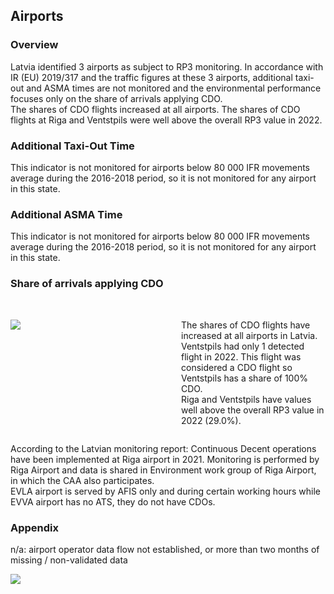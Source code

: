 ## Airports
### Overview

Latvia identified 3 airports as subject to RP3 monitoring. In accordance with IR (EU) 2019/317 and the traffic figures at these 3 airports, additional taxi-out and ASMA times are not monitored and the environmental performance focuses only on the share of arrivals applying CDO.<br/>The shares of CDO flights increased at all airports. The shares of CDO flights at Riga and Ventstpils were well above the overall RP3 value in 2022.

### Additional Taxi-Out Time
This indicator is not monitored for airports below 80 000 IFR movements average during the 2016-2018 period, so it is not monitored for any airport in this state.


### Additional ASMA Time
This indicator is not monitored for airports below 80 000 IFR movements average during the 2016-2018 period, so it is not monitored for any airport in this state.


### Share of arrivals applying CDO

:::: {.columns}
  
::: {.column width="48%"}
<br>
![](images/2022/Latvia/env_apt_1.png)
:::

::: {.column width="2%"}
:::

::: {.column width="50%"}
<br>
The shares of CDO flights have increased at all airports in Latvia.<br/>Ventstpils had only 1 detected flight in 2022. This flight was considered a CDO flight so Ventstpils has a share of 100% CDO.<br/>Riga and Ventstpils have values well above the overall RP3 value in 2022 (29.0%).   
:::
::::

According to the Latvian monitoring report: Continuous Decent operations have been implemented at Riga airport in 2021. Monitoring is performed by Riga Airport and data is shared in Environment work group of Riga Airport, in which the CAA also participates.<br/>EVLA airport is served by AFIS only and during certain working hours while EVVA airport has no ATS, they do not have CDOs. 
                      

### Appendix

n/a:  airport operator data flow not established, or more than two months of missing / non-validated data<br/>   

![](images/2022/Latvia/env_apt_4.png)

